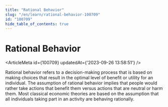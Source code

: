 ```yaml
---
title: "Rational Behavior"
slug: "/en/learn/rational-behavior-100709"
id: "100709"
hide_table_of_contents: true
---
```



# Rational Behavior

<ArticleMeta id={100709} updatedAt={'2023-09-26 13:58:51'} />
<div className='border-solid border-b border-t-0 my-4 border-[var(--ifm-color-gray-300)]' />

Rational behavior refers to a decision-making process that is based on making choices that result in the optimal level of benefit or utility for an individual. The assumption of rational behavior implies that people would rather take actions that benefit them versus actions that are neutral or harm them. Most classical economic theories are based on the assumption that all individuals taking part in an activity are behaving rationally.
